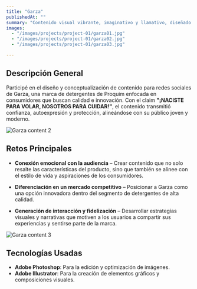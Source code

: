 ```yaml
---
title: "Garza"
publishedAt: ""
summary: "Contenido visual vibrante, imaginativo y llamativo, diseñado para captar la atención y transmitir la esencia de Garza."
images:
  - "/images/projects/project-01/garza01.jpg"
  - "/images/projects/project-01/garza02.jpg"
  - "/images/projects/project-01/garza03.jpg"

---
```


## Descripción General

Participé en el diseño y conceptualización de contenido para redes sociales de Garza, una marca de detergentes de Proquim enfocada en consumidores que buscan calidad e innovación. Con el claim **"¡NACISTE PARA VOLAR, NOSOTROS PARA CUIDAR!"**, el contenido transmitió confianza, autoexpresión y protección, alineándose con su público joven y moderno.

![Garza content 2](/images/projects/project-01/garza02.jpg)

## Retos Principales

- **Conexión emocional con la audiencia** – Crear contenido que no solo resalte las características del producto, sino que también se alinee con el estilo de vida y aspiraciones de los consumidores.

- **Diferenciación en un mercado competitivo** – Posicionar a Garza como una opción innovadora dentro del segmento de detergentes de alta calidad.

- **Generación de interacción y fidelización** – Desarrollar estrategias visuales y narrativas que motiven a los usuarios a compartir sus experiencias y sentirse parte de la marca.

![Garza content 3](/images/projects/project-01/garza03.jpg)

## Tecnologías Usadas

- **Adobe Photoshop**: Para la edición y optimización de imágenes.
- **Adobe Illustrator**: Para la creación de elementos gráficos y composiciones visuales.